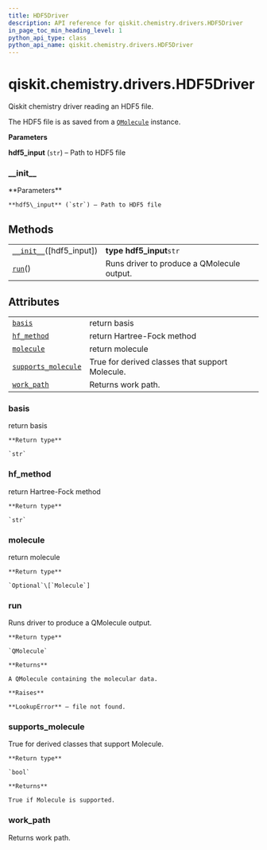 ```yaml
---
title: HDF5Driver
description: API reference for qiskit.chemistry.drivers.HDF5Driver
in_page_toc_min_heading_level: 1
python_api_type: class
python_api_name: qiskit.chemistry.drivers.HDF5Driver
---
```


<span id="qiskit-chemistry-drivers-hdf5driver" />

# qiskit.chemistry.drivers.HDF5Driver

<Class id="qiskit.chemistry.drivers.HDF5Driver" isDedicatedPage={true} github="https://github.com/qiskit-community/qiskit-aqua/tree/stable/0.8/qiskit/chemistry/drivers/hdf5d/hdf5driver.py" signature="HDF5Driver(hdf5_input='molecule.hdf5')" modifiers="class">
  Qiskit chemistry driver reading an HDF5 file.

  The HDF5 file is as saved from a [`QMolecule`](qiskit.chemistry.QMolecule "qiskit.chemistry.QMolecule") instance.

  **Parameters**

  **hdf5\_input** (`str`) – Path to HDF5 file

  ### \_\_init\_\_

  <Function id="qiskit.chemistry.drivers.HDF5Driver.__init__" signature="__init__(hdf5_input='molecule.hdf5')">
    **Parameters**

    **hdf5\_input** (`str`) – Path to HDF5 file
  </Function>

  ## Methods

  |                                                                                                                            |                                            |
  | -------------------------------------------------------------------------------------------------------------------------- | ------------------------------------------ |
  | [`__init__`](#qiskit.chemistry.drivers.HDF5Driver.__init__ "qiskit.chemistry.drivers.HDF5Driver.__init__")(\[hdf5\_input]) | **type hdf5\_input**`str`                  |
  | [`run`](#qiskit.chemistry.drivers.HDF5Driver.run "qiskit.chemistry.drivers.HDF5Driver.run")()                              | Runs driver to produce a QMolecule output. |

  ## Attributes

  |                                                                                                                                       |                                                 |
  | ------------------------------------------------------------------------------------------------------------------------------------- | ----------------------------------------------- |
  | [`basis`](#qiskit.chemistry.drivers.HDF5Driver.basis "qiskit.chemistry.drivers.HDF5Driver.basis")                                     | return basis                                    |
  | [`hf_method`](#qiskit.chemistry.drivers.HDF5Driver.hf_method "qiskit.chemistry.drivers.HDF5Driver.hf_method")                         | return Hartree-Fock method                      |
  | [`molecule`](#qiskit.chemistry.drivers.HDF5Driver.molecule "qiskit.chemistry.drivers.HDF5Driver.molecule")                            | return molecule                                 |
  | [`supports_molecule`](#qiskit.chemistry.drivers.HDF5Driver.supports_molecule "qiskit.chemistry.drivers.HDF5Driver.supports_molecule") | True for derived classes that support Molecule. |
  | [`work_path`](#qiskit.chemistry.drivers.HDF5Driver.work_path "qiskit.chemistry.drivers.HDF5Driver.work_path")                         | Returns work path.                              |

  ### basis

  <Attribute id="qiskit.chemistry.drivers.HDF5Driver.basis">
    return basis

    **Return type**

    `str`
  </Attribute>

  ### hf\_method

  <Attribute id="qiskit.chemistry.drivers.HDF5Driver.hf_method">
    return Hartree-Fock method

    **Return type**

    `str`
  </Attribute>

  ### molecule

  <Attribute id="qiskit.chemistry.drivers.HDF5Driver.molecule">
    return molecule

    **Return type**

    `Optional`\[`Molecule`]
  </Attribute>

  ### run

  <Function id="qiskit.chemistry.drivers.HDF5Driver.run" signature="run()">
    Runs driver to produce a QMolecule output.

    **Return type**

    `QMolecule`

    **Returns**

    A QMolecule containing the molecular data.

    **Raises**

    **LookupError** – file not found.
  </Function>

  ### supports\_molecule

  <Attribute id="qiskit.chemistry.drivers.HDF5Driver.supports_molecule">
    True for derived classes that support Molecule.

    **Return type**

    `bool`

    **Returns**

    True if Molecule is supported.
  </Attribute>

  ### work\_path

  <Attribute id="qiskit.chemistry.drivers.HDF5Driver.work_path">
    Returns work path.
  </Attribute>
</Class>

